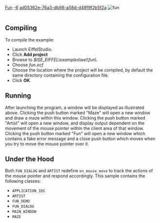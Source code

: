 [[Property:title|Fun]]
[[Property:weight|-6]]
[[Property:uuid|ad05362e-76a3-db98-a58d-d49f9f2b5f2a]]
[[Image:fun|fun]]  <br/>
<br/>

==Compiling==

To compile the example: 
* Launch EiffelStudio. 
* Click '''Add project'''
* Browse to ''$ISE_EIFFEL\examples\wel\fun\''. 
* Choose ''fun.ecf''
* Choose the location where the project will be compiled, by default the same directory containing the configuration file. 
* Click '''OK'''. 

==Running==
After launching the program, a window will be displayed as illustrated above. Clicking the push button marked "Maze" will open a new window and draw a maze within this window. Clicking the push button marked "Artist" will open a new window, and display output dependent on the movement of the mouse pointer within the client area of that window. Clicking the push button marked "Fun" will open a new window which contains a fake error message and a close push button which moves when you try to move the mouse pointer over it. 
==Under the Hood==
Both <code>FUN_DIALOG</code> and <code>ARTIST</code> redefine <code>on_mouse_move</code> to track the actions of the mouse pointer and respond accordingly. 
This sample contains the following classes: 
* <code>APPLICATION_IDS</code>
* <code>ARTIST</code>
* <code>FUN_DEMO</code>
* <code>FUN_DIALOG</code>
* <code>MAIN_WINDOW</code>
* <code>MAZE</code>





